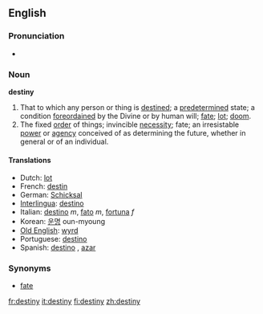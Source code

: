 ==English==

===Pronunciation===
*{{audio|en-us-destiny.ogg|Audio (US)}}

===Noun===
'''destiny'''

# That to which any person or thing is [[destined]]; a [[predetermined]] state; a condition [[foreordained]] by the Divine or by human will; [[fate]]; [[lot]]; [[doom]].
#The fixed [[order]] of things; invincible [[necessity]]; fate; an irresistable [[power]] or [[agency]] conceived of as determining the future, whether in general or of an individual.

====Translations====
*Dutch: [[lot]] {{n}}
*French: [[destin]] {{m}}
*German: [[Schicksal]] {{n}}
*[[Interlingua]]: [[destino]]
*Italian: [[destino]] ''m'', [[fato]] ''m'', [[fortuna]] ''f''
*Korean: [[운명]] oun-myoung
*[[Old English]]: [[wyrd]]
*Portuguese: [[destino]] {{m}}
*Spanish: [[destino]] {{m}}, [[azar]] {{m}}

===Synonyms===
*[[fate]]

{{webster}}

[[fr:destiny]]
[[it:destiny]]
[[fi:destiny]]
[[zh:destiny]]